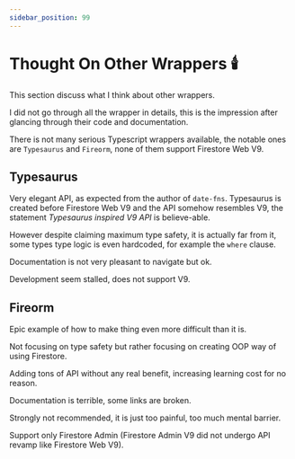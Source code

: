 ```yaml
---
sidebar_position: 99
---
```


# Thought On Other Wrappers 🕯️

This section discuss what I think about other wrappers.

I did not go through all the wrapper in details, this is the impression after glancing through their code and documentation.

There is not many serious Typescript wrappers available, the notable ones are `Typesaurus` and `Fireorm`, none of them support Firestore Web V9.

## Typesaurus

Very elegant API, as expected from the author of `date-fns`. Typesaurus is created before Firestore Web V9 and the API somehow resembles V9, the statement _Typesaurus inspired V9 API_ is believe-able.

However despite claiming maximum type safety, it is actually far from it, some types type logic is even hardcoded, for example the `where` clause.

Documentation is not very pleasant to navigate but ok.

Development seem stalled, does not support V9.

## Fireorm

Epic example of how to make thing even more difficult than it is.

Not focusing on type safety but rather focusing on creating OOP way of using Firestore.

Adding tons of API without any real benefit, increasing learning cost for no reason.

Documentation is terrible, some links are broken.

Strongly not recommended, it is just too painful, too much mental barrier.

Support only Firestore Admin (Firestore Admin V9 did not undergo API revamp like Firestore Web V9).
